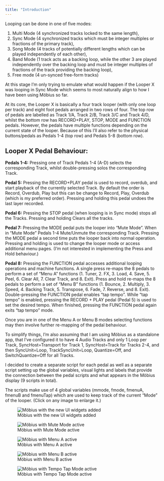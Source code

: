 ```yaml
---
title: "Introduction"
---
```


Looping can be done in one of five modes:

1. Multi Mode (4 synchronized tracks locked to the same length),
2. Sync Mode (4 synchronized tracks which must be integer multiples or fractions of the primary track),
3. Song Mode (4 tracks of potentially different lengths which can be played independently of each other),
4. Band Mode (1 track acts as a backing loop, while the other 3 are played independently over the backing loop and must be integer multiples of fractions of the track providing the backing loop),
5. Free mode (4 un-synced free-form tracks)

At this stage I'm only trying to emulate what would happen if the Looper X was looping in Sync Mode which seems to most naturally align to how I have been using Möbius so far.

At its core, the Looper X is basically a four track looper (with only one loop per track) and eight foot pedals arranged in two rows of four. The top row of pedals are labelled as Track 1/A, Track 2/B, Track 3/C and Track 4/D, whilst the bottom row has RECORD+PLAY, STOP, MODE and FUNCTION pedals.  However, the pedals have multiple functions depending on the current state of the looper. Because of this I'll also refer to the physical buttons/pedals as Pedals 1-4 (top row) and Pedals 5-8 (bottom row).

## Looper X Pedal Behaviour: 

**Pedals 1-4:** Pressing one of Track Pedals 1-4 (A-D) selects the corresponding Track, whilst double-pressing solos the corresponding Track.

**Pedal 5:** Pressing the RECORD+PLAY pedal is used to record, overdub, and start playback of the currently selected Track.  By default the order is Record, Overdub, Play but this can be change to Record, Play, Overdub (which is my preferred order).
Pressing and holding this pedal undoes the last layer recorded.

**Pedal 6:** Pressing the STOP pedal (when looping is in Sync mode) stops all the Tracks.  Pressing and holding Clears all the tracks.

**Pedal 7:** Pressing the MODE pedal puts the looper into "Mute Mode". When in "Mute Mode" Pedals 1-4 Mute/Unmute the corresponding Track. Pressing the MODE pedal a second time puts the looper back into normal operation.  Pressing and holding is used to change the looper mode or access additional menu pages. (I'm not interested in implementing the Press and Hold behaviour.)

**Pedal 8:** Pressing the FUNCTION pedal accesses additional looping operations and machine functions. A single press re-maps the 8 pedals to perform a set of "Menu A" functions (1. Tuner, 2. FX, 3. Load, 4. Save, 5. Peel, 6. Clear All, 7. Clear Track, and  8. Exit).  Press and hold re-maps the 8 pedals to perform a set of "Menu B" functions (1. Bounce, 2. Multiply, 3. Speed, 4. Backing Track, 5. Transpose, 6. Fade, 7. Reverse, and 8. Exit).   Double-pressing the FUNCTION pedal enables "tap tempo". While "tap tempo" is enabled, pressing the RECORD + PLAY pedal (Pedal 5) is used to set the desired tempo. When finished, pressing the FUNCTION pedal again exits "tap tempo" mode.

Once you are in one of the Menu A or Menu B modes selecting functions may then involve further re-mapping of the pedal behaviour.   

To simplify things, I'm also assuming that I am using Möbius as a standalone app, that I've configured it to have 4 Audio Tracks and only 1 Loop per Track,  SyncHost=Transport for Track 1, SyncHost=Track for Tracks 2-4, and  then SyncUnit=Loop, TrackSyncUnit=Loop, Quantize=Off, and SwitchQuantize=Off for all Tracks.

I decided to create a separate script for each pedal as well as a separate script setting up the global variables, visual lights and labels that provide the connection between the pedal scripts and what appears in the Möbius display (9 scripts in total).

The scripts make use of 4 global variables (mmode, fmode, fmenuA, fmenuB and fmenuTap) which are used to keep track of the current "Mode" of the looper. (Click on any image to enlarge it.)


::: {layout-ncol=2}
![Möbius with the new UI widgets added](images/mobius-initial.png){.lightbox}

![Möbius with Mute Mode active](images/mobius-mutemode.png){.lightbox}
:::

::: {layout-ncol=3}
![Möbius with Menu A active](images/mobius-functionmode-menuA.png){.lightbox}

![Möbius with Menu B active](images/mobius-functionmode-menuB.png){.lightbox}

![Möbius with Tempo Tap Mode active](images/mobius-functionmode-TapMode.png){.lightbox}
:::

	


